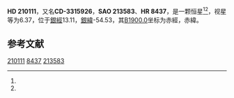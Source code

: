 {{Starbox begin
| name = HD 210111
}}
{{Starbox observe
| epoch = [[J2000.0|J2000.0]]
| constell = {{星座名待查}}<ref name=SIMBAD>{{cite web
 | url=http://simbad.u-strasbg.fr/simbad/sim-id?Ident=HR+8437
 | title =Pulsating variable Star
 | publisher=Centre de Données astronomiques de Strasbourg
 | work=SIMBAD
 | accessdate=2012-07-13}}</ref><ref name=DATA>{{cite web
 | url=http://vizier.u-strasbg.fr/viz-bin/VizieR-5?-out.add=.&-source=5050&-corr=PK=HR&-out.max=9999&HR=8437
 | title=VizieR Detailed Page
 | accessdate=2012-07-13
 | archive-date=2016-03-04
 | archive-url=https://web.archive.org/web/20160304200941/http://vizier.u-strasbg.fr/viz-bin/VizieR-5?-out.add=.&-source=5050&-corr=PK=HR&-out.max=9999&HR=8437
 | dead-url=no
 }}</ref>
| 星官 = 
| ra = {{RA|22|8|42.7}}<ref name=SIMBAD /><ref name=DATA />
| dec = {{DEC|-33|7|32}}<ref name=SIMBAD /><ref name=DATA />
| appmag_v = 6.37<ref name=SIMBAD /><ref name=DATA />
}}
{{Starbox character
| class = A2III/IV<ref name=SIMBAD /><ref name=DATA />
| b-v = 0.2<ref name=SIMBAD /><ref name=DATA />
| u-b = <ref name=SIMBAD /><ref name=DATA />
| r-i = <ref name=SIMBAD /><ref name=DATA />
| variable = 
}}
{{Starbox astrometry
| radial_v = 
| prop_mo_ra = -4
| parallax = 
| p_error = 
}}
{{Starbox catalog
| names =CD-3315926，[[SAO星表|SAO]] 213583，[[HD星表|HD]] 210111，[[HR星表|HR]] 8437}}
{{Starbox reference |Simbad=HR+8437}}
{{Starbox end}}

'''HD 210111'''，又名'''CD-3315926'''，'''SAO 213583'''、'''HR 8437'''，是一颗恒星<ref name=SIMBAD /><ref name=DATA />，视星等为6.37，位于[[銀道座標系|銀經]]13.11，[[銀道座標系|銀緯]]-54.53，其[[B1900.0|B1900.0]]坐标为赤經{{RA|22|2|53}}，赤緯{{DEC|-33|-54.53|56}}。

== 参考文献 ==
{{reflist}}

{{star-stub}}

[[Category:HD和HDE天體|210111]]
[[Category:HR天體|8437]]
[[Category:SAO天體|213583]]